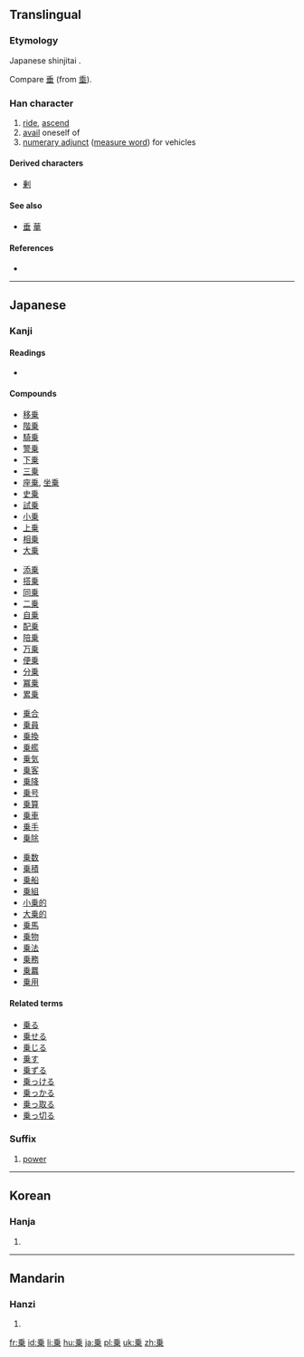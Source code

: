 {{also|乘|椉}}
==Translingual==
{{ja-forms|乗|[[乘]]|[[乘]]}}

===Etymology===
Japanese shinjitai {{Han simp|乘}}.

Compare [[垂]] (from [[埀]]).

===Han character===
{{Han char|rn=4|rad=丿|as=08|sn=9|four=|canj=竹木廿 (HDT)}}

# [[ride]], [[ascend]]
# [[avail]] oneself of
# [[numerary adjunct]] ([[measure word]]) for vehicles

====Derived characters====
* [[剰]]

====See also====
* [[垂]] [[華]]<!-- graphically similar -->

====References====
* {{Han ref|kx=0083.081|dkj=00153|dj=0166.300|hdz=10039.080|uh=4E57|ud=20055}}

----

==Japanese==

===Kanji===
{{ja-kanji|grade=3|rs=丿08}}

====Readings====
* {{ja-readings|on={{l|ja|じょう}} (''jō''), {{l|ja|しょう}} (''shō'')|kanyoon={{l|ja|じょうじる|じょう-じる}}|kun={{l|ja|のる|の-る}} (''noru''), {{l|ja|のり|の-り}} (''nori''), {{l|ja|のせる|の-せる}} (''noseru'')|nanori={{l|ja|のり}} (''nori'')}}

====Compounds====
{{top4}}
* [[移乗]]
* [[階乗]]
* [[騎乗]]
* [[警乗]]
* [[下乗]]
* [[三乗]]
* [[座乗]], [[坐乗]]
* [[史乗]]
* [[試乗]]
* [[小乗]]
* [[上乗]]
* [[相乗]]
* [[大乗]]
{{mid4}}
* [[添乗]]
* [[搭乗]]
* [[同乗]]
* [[二乗]]
* [[自乗]]
* [[配乗]]
* [[陪乗]]
* [[万乗]]
* [[便乗]]
* [[分乗]]
* [[冪乗]]
* [[累乗]]
{{mid4}}
* [[乗合]]
* [[乗員]]
* [[乗換]]
* [[乗艦]]
* [[乗気]]
* [[乗客]]
* [[乗降]]
* [[乗号]]
* [[乗算]]
* [[乗車]]
* [[乗手]]
* [[乗除]]
{{mid4}}
* [[乗数]]
* [[乗積]]
* [[乗船]]
* [[乗組]]
* [[小乗的]]
* [[大乗的]]
* [[乗馬]]
* [[乗物]]
* [[乗法]]
* [[乗務]]
* [[乗羃]]
* [[乗用]]
{{bottom}}

====Related terms====
* [[乗る]]
* [[乗せる]]
* [[乗じる]]
* [[乗す]]
* [[乗ずる]]
* [[乗っける]]
* [[乗っかる]]
* [[乗っ取る]]
* [[乗っ切る]]

===Suffix===
{{ja-pos|k|suffix|hira=じょう|rom=-jō|hidx=しょう'}}

# {{mathematics|lang=ja|skey=しょう'}} [[power]]
#: {{usex|３の３'''乗'''は２７である。|tr=３の３[[じょう]]は２７である。<br/>''San no san'''[[jō]]''' wa [[ni]][[jū]][[shichi]] de aru.''|t=3 to the third '''power''' is 27.|lang=ja}}

----

==Korean==

===Hanja===
{{ko-hanja|hangeul=승|rv=seung|mr=sŭng}}

# {{defn|lang=ko|sort=丿08}}

----

==Mandarin==

===Hanzi===
{{cmn-hanzi|pin=[[chéng]] ([[cheng2]])|wg=[[ch'eng2|ch'eng<sup>2</sup>]]}}

# {{defn|lang=cmn|sort=丿08}}

[[fr:乗]]
[[id:乗]]
[[li:乗]]
[[hu:乗]]
[[ja:乗]]
[[pl:乗]]
[[uk:乗]]
[[zh:乗]]